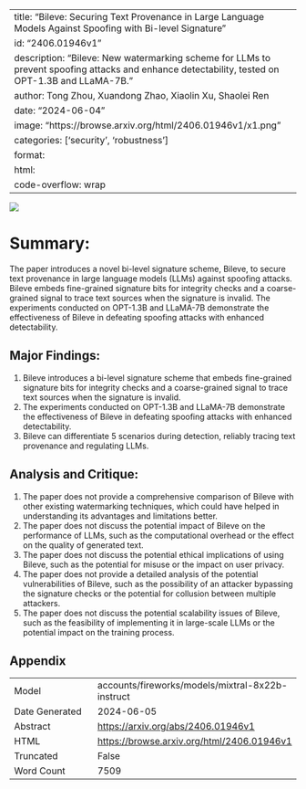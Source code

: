
---
title: "Bileve: Securing Text Provenance in Large Language Models Against Spoofing with Bi-level Signature"
id: "2406.01946v1"
description: "Bileve: New watermarking scheme for LLMs to prevent spoofing attacks and enhance detectability, tested on OPT-1.3B and LLaMA-7B."
author: Tong Zhou, Xuandong Zhao, Xiaolin Xu, Shaolei Ren
date: "2024-06-04"
image: "https://browse.arxiv.org/html/2406.01946v1/x1.png"
categories: ['security', 'robustness']
format:
  html:
    code-overflow: wrap
---

![](https://browse.arxiv.org/html/2406.01946v1/x1.png)

# Summary:

The paper introduces a novel bi-level signature scheme, Bileve, to secure text provenance in large language models (LLMs) against spoofing attacks. Bileve embeds fine-grained signature bits for integrity checks and a coarse-grained signal to trace text sources when the signature is invalid. The experiments conducted on OPT-1.3B and LLaMA-7B demonstrate the effectiveness of Bileve in defeating spoofing attacks with enhanced detectability.

## Major Findings:

1. Bileve introduces a bi-level signature scheme that embeds fine-grained signature bits for integrity checks and a coarse-grained signal to trace text sources when the signature is invalid.
2. The experiments conducted on OPT-1.3B and LLaMA-7B demonstrate the effectiveness of Bileve in defeating spoofing attacks with enhanced detectability.
3. Bileve can differentiate 5 scenarios during detection, reliably tracing text provenance and regulating LLMs.

## Analysis and Critique:

1. The paper does not provide a comprehensive comparison of Bileve with other existing watermarking techniques, which could have helped in understanding its advantages and limitations better.
2. The paper does not discuss the potential impact of Bileve on the performance of LLMs, such as the computational overhead or the effect on the quality of generated text.
3. The paper does not discuss the potential ethical implications of using Bileve, such as the potential for misuse or the impact on user privacy.
4. The paper does not provide a detailed analysis of the potential vulnerabilities of Bileve, such as the possibility of an attacker bypassing the signature checks or the potential for collusion between multiple attackers.
5. The paper does not discuss the potential scalability issues of Bileve, such as the feasibility of implementing it in large-scale LLMs or the potential impact on the training process.

## Appendix

|          |          |
|----------|----------|
| Model     | accounts/fireworks/models/mixtral-8x22b-instruct       |
| Date Generated     | 2024-06-05       |
| Abstract | [https://arxiv.org/abs/2406.01946v1](https://arxiv.org/abs/2406.01946v1)        |
| HTML     | [https://browse.arxiv.org/html/2406.01946v1](https://browse.arxiv.org/html/2406.01946v1)       |
| Truncated       | False       |
| Word Count       | 7509       |